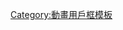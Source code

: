 {{userbox
| border-c = red
| id       = [[File:Angel_Beats_logo.svg|120px]]
| id-c     = white
| info     = 这個用户是'''<strong><span style="font-family:Goudy Stout;">[[Angel Beats!|SSS]]</span></strong>'''其中的一员。
| info-c   = pink
| info-s   = 10
}}<noinclude>[[Category:動畫用戶框模板]]</noinclude><includeonly>[[Category:喜歡Angel Beats!的維基人|{{PAGENAME}}]]</includeonly>
